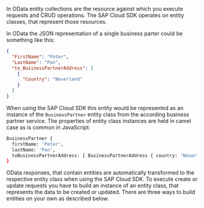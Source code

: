 In OData entity collections are the resource against which you execute requests and CRUD operations.
The SAP Cloud SDK operates on entity classes, that represent those resources.

In OData the JSON representation of a single business parter could be something like this:

```json
{
  "FirstName": "Peter",
  "LastName": "Pan",
  "to_BusinessPartnerAddress": [
    {
      "Country": "Neverland"
    }
  ]
}
```

When using the SAP Cloud SDK this entity would be represented as an instance of the `BusinessPartner` entity class from the according business partner service.
The properties of entity class instances are held in camel case as is common in JavaScript:

```bash
BusinessPartner {
  firstName: 'Peter',
  lastName: 'Pan',
  toBusinessPartnerAddress: [ BusinessPartnerAddress { country: 'Neverland' } ]
}
```

OData responses, that contain entities are automatically transformed to the respective entity class when using the SAP Cloud SDK.
To execute create or update requests you have to build an instance of an entity class, that represents the data to be created or updated.
There are three ways to build entities on your own as described below.
